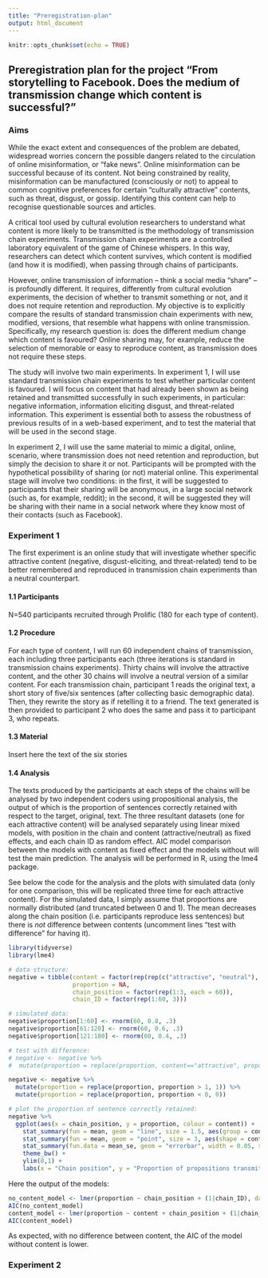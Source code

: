 ```yaml
---
title: "Preregistration-plan"
output: html_document
---
```


```r
knitr::opts_chunk$set(echo = TRUE)
```

## Preregistration plan for the project "From storytelling to Facebook. Does the medium of transmission change which content is successful?"

### Aims

While the exact extent and consequences of the problem are debated, widespread worries concern the possible dangers related to the circulation of online misinformation, or “fake news”. Online misinformation can be successful because of its content. Not being constrained by reality, misinformation can be manufactured (consciously or not) to appeal to common cognitive preferences for certain “culturally attractive” contents, such as threat, disgust, or gossip. Identifying this content can help to recognise questionable sources and articles.

A critical tool used by cultural evolution researchers to understand what content is more likely to be transmitted is the methodology of transmission chain experiments. Transmission chain experiments are a controlled laboratory equivalent of the game of Chinese whispers. In this way, researchers can detect which content survives, which content is modified (and how it is modified), when passing through chains of participants. 

However, online transmission of information – think a social media “share” – is profoundly different. It requires, differently from cultural evolution experiments, the decision of whether to transmit something or not, and it does not require retention and reproduction. My objective is to explicitly compare the results of standard transmission chain experiments with new, modified, versions, that resemble what happens with online transmission. Specifically, my research question is: does the different medium change which content is favoured? Online sharing may, for example, reduce the selection of memorable or easy to reproduce content, as transmission does not require these steps.     

The study will involve two main experiments. In experiment 1, I will use standard transmission chain experiments to test whether particular content is favoured. I will focus on content that had already been shown as being retained and transmitted successfully in such experiments, in particular: negative information, information eliciting disgust, and threat-related information. This experiment is essential both to assess the robustness of previous results of in a web-based experiment, and to test the material that will be used in the second stage.

In experiment 2, I will use the same material to mimic a digital, online, scenario, where transmission does not need retention and reproduction, but simply the decision to share it or not. Participants will be prompted with the hypothetical possibility of sharing (or not) material online. This experimental stage will involve two conditions: in the first, it will be suggested to participants that their sharing will be anonymous, in a large social network (such as, for example, reddit); in the second, it will be suggested they will be sharing with their name in a social network where they know most of their contacts (such as Facebook).      

### Experiment 1

The first experiment is an online study that will investigate whether specific attractive content (negative, disgust-eliciting, and threat-related) tend to be better remembered and reproduced in transmission chain experiments than a neutral counterpart.

#### 1.1 Participants

N=540 participants recruited through Prolific (180 for each type of content).

#### 1.2 Procedure

For each type of content, I will run 60 independent chains of transmission, each including three participants each (three iterations is standard in transmission chains experiments). Thirty chains will involve the attractive content, and the other 30 chains will involve a neutral version of a similar content. 
For each transmission chain, participant 1 reads the original text, a short story of five/six sentences (after collecting basic demographic data). Then, they rewrite the story as if retelling it to a friend. The text generated is then provided to participant 2 who does the same and pass it to participant 3, who repeats. 

#### 1.3 Material

Insert here the text of the six stories

#### 1.4 Analysis

The texts produced by the participants at each steps of the chains will be analysed by two independent coders using propositional analysis, the output of which is the proportion of sentences correctly retained with respect to the target, original, text. The three resultant datasets (one for each attractive content) will be analysed separately using linear mixed models, with position in the chain and content (attractive/neutral) as fixed effects, and each chain ID as random effect. AIC model comparison between the models with content as fixed effect and the models without will test the main prediction. The analysis will be performed in R, using the lme4 package.

See below the code for the analysis and the plots with simulated data (only for one comparison, this will be replicated three time for each attractive content). For the simulated data, I simply assume that proportions are normally distributed (and truncated between 0 and 1). The mean decreases along the chain position (i.e. participants reproduce less sentences) but there is *not* difference between contents (uncomment lines "test with difference" for having it).


```r
library(tidyverse)
library(lme4)

# data structure:
negative = tibble(content = factor(rep(rep(c("attractive", "neutral"), each = 30), 3)), 
                  proportion = NA,
                  chain_position = factor(rep(1:3, each = 60)),
                  chain_ID = factor(rep(1:60, 3)))

# simulated data:
negative$proportion[1:60] <- rnorm(60, 0.8, .3)
negative$proportion[61:120] <- rnorm(60, 0.6, .3)
negative$proportion[121:180] <- rnorm(60, 0.4, .3)

# test with difference:
# negative <- negative %>%
#  mutate(proportion = replace(proportion, content=="attractive", proportion + 0.05))

negative <- negative %>%
  mutate(proportion = replace(proportion, proportion > 1, 1)) %>%
  mutate(proportion = replace(proportion, proportion < 0, 0))

# plot the proportion of sentence correctly retained:
negative %>%
  ggplot(aes(x = chain_position, y = proportion, colour = content)) + 
    stat_summary(fun = mean, geom = "line", size = 1.5, aes(group = content, colour = content)) +
    stat_summary(fun = mean, geom = "point", size = 3, aes(shape = content)) + 
    stat_summary(fun.data = mean_se, geom = "errorbar", width = 0.05, size = 1) + 
    theme_bw() + 
    ylim(0,1) +
    labs(x = "Chain position", y = "Proportion of propositions transmitted") 
```

Here the output of the models:

```r
no_content_model <- lmer(proportion ~ chain_position + (1|chain_ID), data = negative)
AIC(no_content_model)
content_model <- lmer(proportion ~ content + chain_position + (1|chain_ID), data = negative)
AIC(content_model)
```

As expected, with no difference between content, the AIC of the model without content is lower.

### Experiment 2
